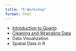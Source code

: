 ```yaml
---
title: "R Workshop"
format: html
---
```


- [Introduction to Quarto](intro-to-quarto.html)
- [Cleaning and Wrangling Data](wrangling-and-cleaning.qmd)
- Data Visualization
- Spatial Data in R
